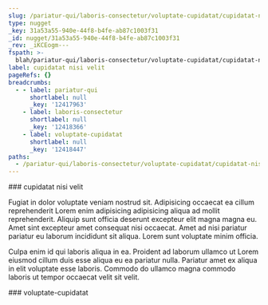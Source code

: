 ```yaml
---
slug: /pariatur-qui/laboris-consectetur/voluptate-cupidatat/cupidatat-nisi-velit
type: nugget
_key: 31a53a55-940e-44f8-b4fe-ab87c1003f31
_id: nugget/31a53a55-940e-44f8-b4fe-ab87c1003f31
_rev: _iKCEogm---
fspath: >-
  blah/pariatur-qui/laboris-consectetur/voluptate-cupidatat/cupidatat-nisi-velit.md
label: cupidatat nisi velit
pageRefs: {}
breadcrumbs:
  - - label: pariatur-qui
      shortlabel: null
      _key: '12417963'
    - label: laboris-consectetur
      shortlabel: null
      _key: '12418366'
    - label: voluptate-cupidatat
      shortlabel: null
      _key: '12418447'
paths:
  - /pariatur-qui/laboris-consectetur/voluptate-cupidatat/cupidatat-nisi-velit
---
```


<NuggetArea>
<Nugget slug="/pariatur-qui/laboris-consectetur/voluptate-cupidatat/cupidatat-nisi-velit" type="nugget" _key="31a53a55-940e-44f8-b4fe-ab87c1003f31" _id="nugget/31a53a55-940e-44f8-b4fe-ab87c1003f31" _rev="_iKCEogm---" fspath="blah/pariatur-qui/laboris-consectetur/voluptate-cupidatat/cupidatat-nisi-velit.md" label="cupidatat nisi velit" paths="/pariatur-qui/laboris-consectetur/voluptate-cupidatat/cupidatat-nisi-velit">
<NuggetBody>
### cupidatat nisi velit

Fugiat in dolor voluptate veniam nostrud sit. Adipisicing occaecat ea cillum reprehenderit Lorem enim adipisicing adipisicing aliqua ad mollit reprehenderit. Aliquip sunt officia deserunt excepteur elit magna magna eu. Amet sint excepteur amet consequat nisi occaecat. Amet ad nisi pariatur pariatur eu laborum incididunt sit aliqua. Lorem sunt voluptate minim officia.

Culpa enim id qui laboris aliqua in ea. Proident ad laborum ullamco ut Lorem eiusmod cillum duis esse aliqua eu ea pariatur nulla. Pariatur amet ex aliqua in elit voluptate esse laboris. Commodo do ullamco magna commodo laboris ut tempor occaecat velit sit velit.

</NuggetBody>
<Breadcrumbs>
<Crumbs>
<Crumb _key="12417963" label="pariatur-qui" /><Crumb _key="12418366" label="laboris-consectetur" /><Crumb _key="12418447" label="voluptate-cupidatat" />
</Crumbs>
</Breadcrumbs>
</Nugget>

<NuggetsInbound>
</NuggetsInbound>
<NuggetsOutbound>
</NuggetsOutbound>
</NuggetArea>
<PassagesInbound>
<Passage direction="inbound" type="passage" _key="12418447" _id="passage/12418447" _rev="_iKCEoge--_" label="voluptate-cupidatat" passage="voluptate-cupidatat" fspath="blah/pariatur-qui/laboris-consectetur/voluptate-cupidatat" paths="/pariatur-qui/laboris-consectetur/voluptate-cupidatat" slug="/pariatur-qui/laboris-consectetur/voluptate-cupidatat">
<NuggetBody>
### voluptate-cupidatat

</NuggetBody>
<Breadcrumbs>
<Crumbs>
<Crumb _key="12417963" label="pariatur-qui" /><Crumb _key="12418366" label="laboris-consectetur" />
</Crumbs>
</Breadcrumbs>
</Passage>

</PassagesInbound>
<PassagesOutbound>
</PassagesOutbound>